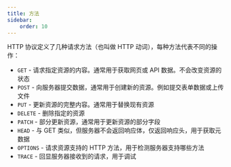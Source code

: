 ```yaml
---
title: 方法
sidebar:
    order: 10
---
```


HTTP 协议定义了几种请求方法（也叫做 HTTP 动词），每种方法代表不同的操作：

- `GET` - 请求指定资源的内容。通常用于获取网页或 API 数据。不会改变资源的状态
- `POST` - 向服务器提交数据，通常用于创建新的资源。例如提交表单数据或上传文件
- `PUT` - 更新资源的完整内容。通常用于替换现有资源
- `DELETE` - 删除指定的资源
- `PATCH` - 部分更新资源，通常用于更新资源的部分字段
- `HEAD` - 与 GET 类似，但服务器不会返回响应体，仅返回响应头，用于获取元数据
- `OPTIONS` - 请求资源支持的 HTTP 方法，用于检测服务器支持哪些方法
- `TRACE` - 回显服务器接收到的请求，用于调试
